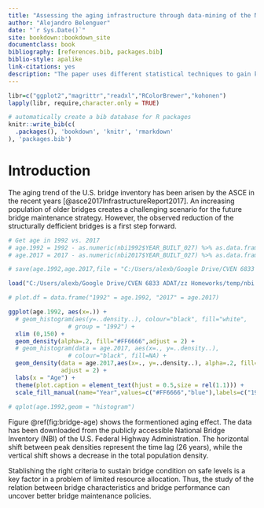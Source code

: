 ```yaml
--- 
title: "Assessing the aging infrastructure through data-mining of the National Bridge Inventory: an exploratory analysis"
author: "Alejandro Belenguer"
date: "`r Sys.Date()`"
site: bookdown::bookdown_site
documentclass: book
bibliography: [references.bib, packages.bib]
biblio-style: apalike
link-citations: yes
description: "The paper uses different statistical techniques to gain knowledge on the challenges faced by aging bridge infrastructure"
---
```


```r
libr=c("ggplot2","magrittr","readxl","RColorBrewer","kohonen")
lapply(libr, require,character.only = TRUE)
```

```r
# automatically create a bib database for R packages
knitr::write_bib(c(
  .packages(), 'bookdown', 'knitr', 'rmarkdown'
), 'packages.bib')
```

# Introduction {#intro}

The aging trend of the U.S. bridge inventory has been arisen by the ASCE in the recent years [@asce2017InfrastructureReport2017]. An increasing population of older bridges creates a challenging scenario for the future bridge maintenance strategy. However, the observed reduction of the structurally defficient bridges is a first step forward.

```r

# Get age in 1992 vs. 2017
# age.1992 = 1992 - as.numeric(nbi1992$YEAR_BUILT_027) %>% as.data.frame(.)
# age.2017 = 2017 - as.numeric(nbi2017$YEAR_BUILT_027) %>% as.data.frame(.)

# save(age.1992,age.2017,file = "C:/Users/alexb/Google Drive/CVEN 6833 ADAT/zz Homeworks/temp/nbi.RData")

load("C:/Users/alexb/Google Drive/CVEN 6833 ADAT/zz Homeworks/temp/nbi.RData")

# plot.df = data.frame("1992" = age.1992, "2017" = age.2017)

ggplot(age.1992, aes(x=.)) + 
  # geom_histogram(aes(y=..density..), colour="black", fill="white",
                 # group = "1992") +
  xlim (0,150) +
  geom_density(alpha=.2, fill="#FF6666",adjust = 2) +
  # geom_histogram(data = age.2017, aes(x=., y=..density..), 
                 # colour="black", fill=NA) +
  geom_density(data = age.2017,aes(x=., y=..density..), alpha=.2, fill="blue",
               adjust = 2) +
  labs(x = "Age") +
  theme(plot.caption = element_text(hjust = 0.5,size = rel(1.1))) +
  scale_fill_manual(name="Year",values=c("#FF6666","blue"),labels=c("1992","2017"))
  
# qplot(age.1992,geom = "histogram")
```

Figure \@ref(fig:bridge-age) shows the formentioned aging effect. The data has been downloaded from the publicly accessible National Bridge Inventory (NBI) of the U.S. Federal Highway Administration. The horizontal shift between peak densities represent the time lag (26 years), while the vertical shift shows a decrease in the total population density.

Stablishing the right criteria to sustain bridge condition on safe levels is a key factor in a problem of limited resource allocation. Thus, the study of the relation between bridge characteristics and bridge performance can uncover better bridge maintenance policies.
